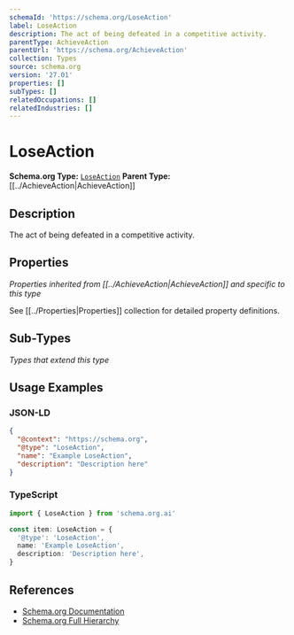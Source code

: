 ```yaml
---
schemaId: 'https://schema.org/LoseAction'
label: LoseAction
description: The act of being defeated in a competitive activity.
parentType: AchieveAction
parentUrl: 'https://schema.org/AchieveAction'
collection: Types
source: schema.org
version: '27.01'
properties: []
subTypes: []
relatedOccupations: []
relatedIndustries: []
---
```

# LoseAction

**Schema.org Type:** [`LoseAction`](https://schema.org/LoseAction)
**Parent Type:** [[../AchieveAction|AchieveAction]]

## Description

The act of being defeated in a competitive activity.

## Properties

*Properties inherited from [[../AchieveAction|AchieveAction]] and specific to this type*

See [[../Properties|Properties]] collection for detailed property definitions.

## Sub-Types

*Types that extend this type*

## Usage Examples

### JSON-LD

```json
{
  "@context": "https://schema.org",
  "@type": "LoseAction",
  "name": "Example LoseAction",
  "description": "Description here"
}
```

### TypeScript

```typescript
import { LoseAction } from 'schema.org.ai'

const item: LoseAction = {
  '@type': 'LoseAction',
  name: 'Example LoseAction',
  description: 'Description here',
}
```

## References

- [Schema.org Documentation](https://schema.org/LoseAction)
- [Schema.org Full Hierarchy](https://schema.org/docs/full.html)
